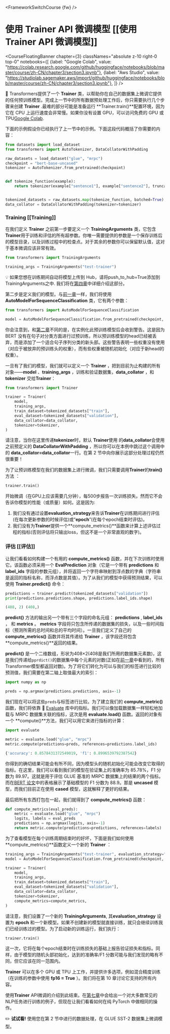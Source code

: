 <FrameworkSwitchCourse {fw} />

# 使用 Trainer API 微调模型 [[使用 Trainer API 微调模型]]

<CourseFloatingBanner chapter={3}
  classNames="absolute z-10 right-0 top-0"
  notebooks={[
    {label: "Google Colab", value: "https://colab.research.google.com/github/huggingface/notebooks/blob/master/course/zh-CN/chapter3/section3.ipynb"},
    {label: "Aws Studio", value: "https://studiolab.sagemaker.aws/import/github/huggingface/notebooks/blob/master/course/zh-CN/chapter3/section3.ipynb"},
]} />

<Youtube id="nvBXf7s7vTI"/>

🤗 Transformers提供了一个 **Trainer** 类，以帮助你在自己的数据集上微调它提供的任何预训练模型。完成上一节中的所有数据预处理工作后，你只需要执行几个步骤来创建 **Trainer** .最难的部分可能是准备运行 **Trainer.train()**配置环境，因为它在 CPU 上运行速度会非常慢。如果你没有设置 GPU，可以访问免费的 GPU 或 TPU[Google Colab](https://colab.research.google.com/).

下面的示例假设你已经执行了上一节中的示例。下面这段代码概括了你需要的内容：

```py
from datasets import load_dataset
from transformers import AutoTokenizer, DataCollatorWithPadding

raw_datasets = load_dataset("glue", "mrpc")
checkpoint = "bert-base-uncased"
tokenizer = AutoTokenizer.from_pretrained(checkpoint)


def tokenize_function(example):
    return tokenizer(example["sentence1"], example["sentence2"], truncation=True)


tokenized_datasets = raw_datasets.map(tokenize_function, batched=True)
data_collator = DataCollatorWithPadding(tokenizer=tokenizer)
```

### Training [[Training]]

在我们定义 **Trainer** 之前第一步要定义一个 **TrainingArguments** 类，它包含 **Trainer**用于训练和评估的所有超参数。你唯一需要提供的参数是一个保存训练后的模型目录，以及训练过程中的检查点。对于其余的参数你可以保留默认值，这对于基本微调应该非常有效。

```py
from transformers import TrainingArguments

training_args = TrainingArguments("test-trainer")
```

<Tip>

💡 如果您想在训练期间自动将模型上传到 Hub，请将push_to_hub=True添加到TrainingArguments之中. 我们将在[第四章](/course/chapter4/3)中详细介绍这部分。

</Tip>

第二步是定义我们的模型。与[前一章](/course/chapter2)一样，我们将使用 **AutoModelForSequenceClassification** 类，它有两个参数：

```py
from transformers import AutoModelForSequenceClassification

model = AutoModelForSequenceClassification.from_pretrained(checkpoint, num_labels=2)
```

你会注意到，和[第二章](/course/chapter2)不同的是，在实例化此预训练模型后会收到警告。这是因为 BERT 没有在句子对分类方面进行过预训练，所以预训练模型的head已经被丢弃，而是添加了一个适合句子序列分类的新头部。这些警告表明一些权重没有使用（对应于被放弃的预训练头的权重），而有些权重被随机初始化（对应于新head的权重）。

一旦有了我们的模型，我们就可以定义一个 **Trainer** ，把到目前为止构建的所有对象——**model** 、**training_args** ，训练和验证数据集，**data_collator** ，和 **tokenizer** 交给**Trainer**：

```py
from transformers import Trainer

trainer = Trainer(
    model,
    training_args,
    train_dataset=tokenized_datasets["train"],
    eval_dataset=tokenized_datasets["validation"],
    data_collator=data_collator,
    tokenizer=tokenizer,
)
```

请注意，当你在这里传递**tokenizer**时，默认 **Trainer**使用 的**data_collator**会使用之前预定义的 **DataCollatorWithPadding** ，所以你可以在本例中跳过这个调用中的 **data_collator=data_collator**一行。在第 2 节中向你展示这部分处理过程仍然很重要！

为了让预训练模型在我们的数据集上进行微调，我们只需要调用**Trainer**的**train()** 方法 ：

```py
trainer.train()
```

开始微调（在GPU上应该需要几分钟），每500步报告一次训练损失。然而它不会告诉你模型的性能（或质量）如何。这是因为:

1. 我们没有通过设置**evaluation_strategy**来告诉**Trainer**在训练期间进行评估(在每次更新参数的时候评估)或“**epoch**”(在每个epoch结束时评估)。
2. 我们没有为**Trainer**提供一个**compute_metrics()**函数来计算上述评估过程的指标(否则评估将只输出loss，但这不是一个非常直观的数字)。


### 评估 [[评估]]

让我们看看如何构建一个有用的 **compute_metrics()** 函数，并在下次训练时使用它。该函数必须采用一个 **EvalPrediction** 对象（它是一个带有 **predictions** 和 **label_ids** 字段的参数元组），并将返回一个字符串映射到浮点数的字典（字符串是返回的指标名称，而浮点数是其值）。为了从我们的模型中获得预测结果，可以使用 **Trainer.predict()** 命令：

```py
predictions = trainer.predict(tokenized_datasets["validation"])
print(predictions.predictions.shape, predictions.label_ids.shape)
```

```python out
(408, 2) (408,)
```

 **predict()** 方法的输出另一个带有三个字段的命名元组： **predictions** , **label_ids** ， 和 **metrics** 。 **metrics** 字段将只包含所传递的数据集的损失，以及一些时间指标（预测所需的总时间和总的平均时间）。一旦我们定义了自己的 **compute_metrics()** 函数并将其传递给 **Trainer** ，该字段还将包含**compute_metrics()**返回的结果。

**predict()** 是一个二维数组，形状为408×2(408是我们所用的数据集元素数)，这是我们传递给`pprdict()`的数据集中每个元素的对数(正如在[前一章](/course/chapter2)中看到的，所有Transformer模型都返回对数)。为了将它们转化为可以与我们的标签进行比较的预测值，我们需要在第二轴上取值最大的索引：

```py
import numpy as np

preds = np.argmax(predictions.predictions, axis=-1)
```

我们现在可以将这些`preds`与标签进行比较。为了建立我们的 **compute_metric()** 函数，我们将依靠 🤗 [Evaluate](https://github.com/huggingface/evaluate/) 库中的指标。我们可以像加载数据集一样轻松地加载与 MRPC 数据集关联的指标，这次是用 **evaluate.load()** 函数。返回的对象有一个 **compute()**方法，我们可以用它来进行指标的计算：

```py
import evaluate

metric = evaluate.load("glue", "mrpc")
metric.compute(predictions=preds, references=predictions.label_ids)
```

```python out
{'accuracy': 0.8578431372549019, 'f1': 0.8996539792387542}
```

你得到的确切结果可能会有所不同，因为模型头的随机初始化可能会改变它取得的指标。在这里，我们可以看到我们的模型在验证集上的准确率为 85.78%，F1 分数为 89.97。这就是用于评估 GLUE 基准的 MRPC 数据集上的结果的两个指标。而在[BERT 论文](https://arxiv.org/pdf/1810.04805.pdf)中的表格展示了基础模型的 F1 分数为 88.9。那是 **uncased** 模型，而我们目前正在使用 **cased** 模型，这就解释了更好的结果。

最后把所有东西打包在一起，我们就得到了 **compute_metrics()** 函数：

```py
def compute_metrics(eval_preds):
    metric = evaluate.load("glue", "mrpc")
    logits, labels = eval_preds
    predictions = np.argmax(logits, axis=-1)
    return metric.compute(predictions=predictions, references=labels)
```

为了查看模型在每个训练周期结束时的好坏，下面是我们如何使用**compute_metrics()**函数定义一个新的 **Trainer** ：

```py
training_args = TrainingArguments("test-trainer", evaluation_strategy="epoch")
model = AutoModelForSequenceClassification.from_pretrained(checkpoint, num_labels=2)

trainer = Trainer(
    model,
    training_args,
    train_dataset=tokenized_datasets["train"],
    eval_dataset=tokenized_datasets["validation"],
    data_collator=data_collator,
    tokenizer=tokenizer,
    compute_metrics=compute_metrics,
)
```

请注意，我们设置了一个新的 **TrainingArguments**, 其**evaluation_strategy** 设置为 **epoch** 和一个新模型。如果不创建新的模型就直接训练，就只会继续训练我们已经训练过的模型。为了启动新的训练运行，我们执行：

```py
trainer.train()
```

这一次，它将在每个epoch结束时在训练损失的基础上报告验证损失和指标。同样，由于模型的随机头部初始化，达到的准确率/F1 分数可能与我们发现的略有不同，但它应该在同一范围内。

**Trainer** 可以在多个 GPU 或 TPU 上工作，并提供许多选项，例如混合精度训练（在训练的参数中使用 **fp16 = True** ）。我们将在第 10 章讨论它支持的所有内容。

使用**Trainer** API微调的介绍到此结束。在[第七章](/course/chapter7)中会给出一个对大多数常见的NLP任务进行训练的例子，但现在让我们看看如何在纯 PyTorch 中做相同的操作。

<Tip>

✏️ **试试看!** 使用您在第 2 节中进行的数据处理，在 GLUE SST-2 数据集上微调模型。

</Tip>

